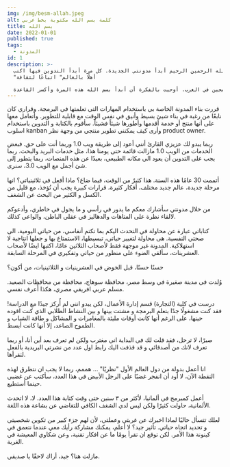 ```yaml
---
img: /img/besm-allah.jpeg
alt: كلمة بسم الله مكتوبة بخط عربي
title: بسم الله
date: 2022-01-01
published: true
tags:
  - المدونة
id: 1
description: >-
  بسم الله الرحمين الرحيم أبدأ مدونتي الجديدة. كل مرة أبدأ التدوين فيها اكتب
  "أهلًا بالعالم" اتباعًا لثقافة

  المبرمجين في الغرب. أوحيت بالفكرة أن أبدأ بسم الله هذه المرة وأكسر القاعدة.
---
```


قررت بناء المدونة الخاصة بي باستخدام المهارات التي تعلمتها في البرمجة. وقراري كان نابعًا من رغبة في بناء 
شيئ بسيط وأنيق في نفس الوقت مع قابلية للتطوير. وأتعامل معها على أنها منتج أو خدمة أقدمها وأطورها شيئاً فشيئاً. 
سأقوم بالكتابة و التدوين باستخدام اسلوب kanban 
وأرى كيف يمكنني تطوير منتجي من وجهة نظر product owner.

ربما يبدو لك عزيزي القارئ أنني أعود إلى طريقة ويب 1.0 وربما أنت على حق. فبعض الخدمات من الويب 1.0 مازالت قائمة حتى يومنا هذا، مثل خدمات البريد والبحث. ربما يجب على التدوين أن يعود الي مكانه
الطبيعي، بعيدًا عن هذه المنصات، ربما يتطور إلى شئ أجمل مع الويب 3.0، سنرى.
\
\
أتممت 30 عامًا هذه السنة. هذا كثيرٌ من الوقت، فيما ضاع؟ ماذا أفعل في ثلاثينياتي؟ انها مرحلة جديدة، عالم جديد مختلف، أفكار كثيرة، قرارات كبيرة يجب أن تُؤخذ، مع قليل من الكسل و الكثير من البحث عن الشغف.
\
\
من خلال مدونتي سأشارك معكم ما يدور في رأسي و ما يجول في خاطري، وأدعوكم لالقاء نظرة على المتاهات والدهاليز في عقلي الباطن، والواعي كذلك.
\
\
كتاباتي عبارة عن محاولة في التحدث اليكم بما تكتم أنفاسي، من حياتي اليومية، الى صحتي النفسية. هى محاولة لتغيير حياتي، تبسيطها، الاستمتاع بها و جعلها انتاجية لا استهلاكية. المدونة غير موجهة فقط لأصحاب الثلاثين عامًا، اكتبها ايضًا لأصحاب العشرينات، سألقي الضوء على منظور من حياتي وتفكيري في المرحلة السابقة.
\
\
حسنًا حسنًا، قبل الخوض في العشرينيات و الثلاثينيات، من أكون؟
\
\
وُلدت في مدينة صغيرة في وسط مصر، محافظة سوهاج، محافظة من محافظات الصعيد. مسلم عربي افريقي مصري، هكذا أُعرف نفسي. 
\
\
درست في كلية (التجارة) قسم إدارة الأعمال، لكن يبدو انني لم أُركز جيدًا مع الدراسة! فقد كنت مشغولًا جدًا بتعلم البرمجة و مشتت بينها و بين النشاط الطلابي الذي كنت اقوده حينها، على الرغم أنها كانت أوقات مليئة بالمغامرات و المشاكل و طاقة الشباب و الطموح الصاعد، إلا أنها كانت أبسط.
\
\
صبرًا، لا ترحل، فقد قلت لك في البداية اني مغترب ولكن لم تعرف بعد أين أنا، أو ربما تعرف لانك من أصدقائي و قد قذفت اليك رابط اول عدد من نشرتي البريدية بالفعل لتقرأها.
\
\
انا أعمل بدولة من دول العالم الأول "نظريًا" … هممم، ربما لا يجب ان نتطرق لهذه النقطة الآن، لا أود أن انفجر غضبًا على الرجل الأبيض في هذا العدد، سأكتب عن غضبي حينما أستطيع.
\
\
أعمل كمبرمج في ألمانيا، لأكثر من ٣ سنين حتى وقت كتابة هذا العدد. لا، لا اتحدث الألمانية، حاولت كثيرًا ولكن ليس لدي الشغف الكافي للتغاضي عن بشاعة هذه اللغة. 
\
\
لعلك تتسأل حاليًا لماذا اخبرك عن غربتي وعملتي، لأن لهم جزء كبير من تكوين شخصيتي و تحديد اتجاه حياتي. تأثير جيد؟ لا أعلم، يمكنك مشاركة رأيك معي عندما نتعمق في كينونة هذا الأمر. لكن توقع ان تقرأ يومًا ما عن افكار تقنية، وعن شكاوي المعيشة في الغربة.
\
\
مازلت هنا؟ جيد، أراك لاحقًا يا صديقي.